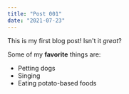 ```yaml
---
title: "Post 001"
date: "2021-07-23"
---
```


This is my first blog post! Isn't it _great_?

Some of my **favorite** things are:

- Petting dogs
- Singing
- Eating potato-based foods
